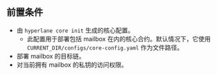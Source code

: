 ## 前置条件

- 由 `hyperlane core init` 生成的核心配置。
  - 此配置用于部署包括 mailbox 在内的核心合约。默认情况下，它使用 `CURRENT_DIR/configs/core-config.yaml` 作为文件路径。
- 部署 mailbox 的目标链。
- 对当前拥有 mailbox 的私钥的访问权限。
